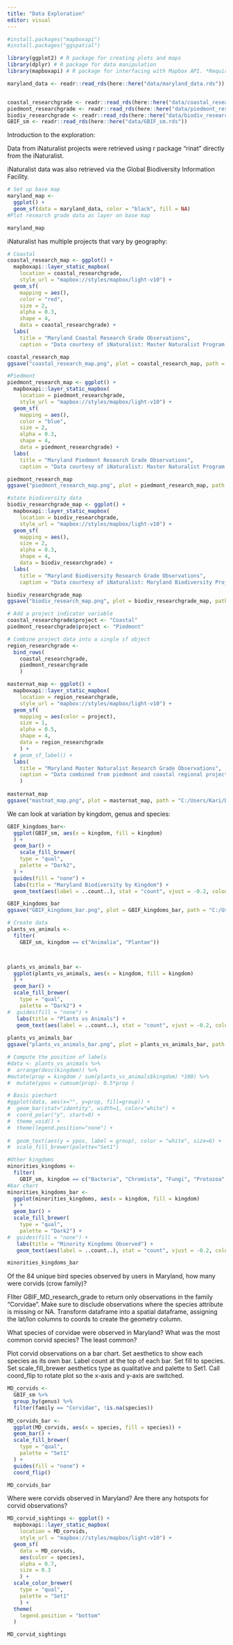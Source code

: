 ```yaml
---
title: "Data Exploration"
editor: visual
---
```


```r

#install.packages("mapboxapi")
#install.packages("ggspatial")

library(ggplot2) # R package for creating plots and maps
library(dplyr) # R package for data manipulation
library(mapboxapi) # R package for interfacing with Mapbox API. *Requires access token in order to use

maryland_data <- readr::read_rds(here::here("data/maryland_data.rds"))


coastal_researchgrade <- readr::read_rds(here::here("data/coastal_researchgrade.rds"))
piedmont_researchgrade <- readr::read_rds(here::here("data/piedmont_researchgrade.rds"))
biodiv_researchgrade <- readr::read_rds(here::here("data/biodiv_researchgrade.rds"))
GBIF_sm <- readr::read_rds(here::here("data/GBIF_sm.rds"))
```

Introduction to the exploration:

Data from iNaturalist projects were retrieved using r package "rinat" directly from the iNaturalist.

iNaturalist data was also retrieved via the Global Biodiversity Information Facility.

```r
# Set up base map
maryland_map <-
  ggplot() +
  geom_sf(data = maryland_data, color = "black", fill = NA)
#Plot research grade data as layer on base map

maryland_map
```

iNaturalist has multiple projects that vary by geography:

```r
# Coastal
coastal_research_map <- ggplot() +
  mapboxapi::layer_static_mapbox(
    location = coastal_researchgrade,
    style_url = "mapbox://styles/mapbox/light-v10") +
  geom_sf(
    mapping = aes(),
    color = "red",
    size = 2,
    alpha = 0.3,
    shape = 4,
    data = coastal_researchgrade) +
  labs(
    title = "Maryland Coastal Research Grade Observations",
    caption = "Data courtesy of iNaturalist: Master Naturalist Program - Coastal Plain \n project_id = 474")

coastal_research_map
ggsave("coastal_research_map.png", plot = coastal_research_map, path = "C:/Users/Kari/Documents/GitHub/exploreinaturalist/deliverables")

#Piedmont
piedmont_research_map <- ggplot() +
  mapboxapi::layer_static_mapbox(
    location = piedmont_researchgrade,
    style_url = "mapbox://styles/mapbox/light-v10") +
  geom_sf(
    mapping = aes(),
    color = "blue",
    size = 2,
    alpha = 0.3,
    shape = 4,
    data = piedmont_researchgrade) +
  labs(
    title = "Maryland Piedmont Research Grade Observations",
    caption = "Data courtesy of iNaturalist: Master Naturalist Program - Piedmont Region \n project_id = 1396")

piedmont_research_map
ggsave("piedmont_research_map.png", plot = piedmont_research_map, path = "C:/Users/Kari/Documents/GitHub/exploreinaturalist/deliverables")

#state biodiversity data
biodiv_researchgrade_map <- ggplot() +
  mapboxapi::layer_static_mapbox(
    location = biodiv_researchgrade,
    style_url = "mapbox://styles/mapbox/light-v10") +
  geom_sf(
    mapping = aes(),
    size = 2,
    alpha = 0.3,
    shape = 4,
    data = biodiv_researchgrade) +
  labs(
    title = "Maryland Biodiversity Research Grade Observations",
    caption = "Data courtesy of iNaturalist: Maryland Biodiversity Project \n project_id = 17241")

biodiv_researchgrade_map
ggsave("biodiv_research_map.png", plot = biodiv_researchgrade_map, path = "C:/Users/Kari/Documents/GitHub/exploreinaturalist/deliverables")
```

```r
# Add a project indicator variable
coastal_researchgrade$project <- "Coastal"
piedmont_researchgrade$project <- "Piedmont"

# Combine project data into a single sf object
region_researchgrade <-
  bind_rows(
    coastal_researchgrade,
    piedmont_researchgrade
    )

masternat_map <- ggplot() +
  mapboxapi::layer_static_mapbox(
    location = region_researchgrade,
    style_url = "mapbox://styles/mapbox/light-v10") +
  geom_sf(
    mapping = aes(color = project),
    size = 1,
    alpha = 0.5,
    shape = 4,
    data = region_researchgrade
    ) +
  # geom_sf_label() +
  labs(
    title = "Maryland Master Naturalist Research Grade Observations",
    caption = "Data combined from piedmont and coastal regional projects"
    )
  
masternat_map
ggsave("mastnat_map.png", plot = masternat_map, path = "C:/Users/Kari/Documents/GitHub/exploreinaturalist/deliverables")
```

We can look at variation by kingdom, genus and species:

```r
GBIF_kingdoms_bar<- 
  ggplot(GBIF_sm, aes(x = kingdom, fill = kingdom)
  ) +
  geom_bar() +
    scale_fill_brewer(
    type = "qual",
    palette = "Dark2",
  ) +
  guides(fill = "none") +
  labs(title = "Maryland Biodiversity by Kingdom") +
  geom_text(aes(label = ..count..), stat = "count", vjust = -0.2, colour = "black")

GBIF_kingdoms_bar
ggsave("GBIF_kingdoms_bar.png", plot = GBIF_kingdoms_bar, path = "C:/Users/Kari/Documents/GitHub/exploreinaturalist/deliverables")

# Create data
plants_vs_animals <- 
  filter(
    GBIF_sm, kingdom == c("Animalia", "Plantae"))



plants_vs_animals_bar <-
  ggplot(plants_vs_animals, aes(x = kingdom, fill = kingdom)
  ) +
  geom_bar() +
  scale_fill_brewer(
    type = "qual",
    palette = "Dark2") +
#  guides(fill = "none") +
   labs(title = "Plants vs Animals") +
   geom_text(aes(label = ..count..), stat = "count", vjust = -0.2, colour = "black")
  
plants_vs_animals_bar
ggsave("plants_vs_animals_bar.png", plot = plants_vs_animals_bar, path = "C:/Users/Kari/Documents/GitHub/exploreinaturalist/deliverables")

# Compute the position of labels
#data <- plants_vs_animals %>% 
#  arrange(desc(kingdom)) %>%
#mutate(prop = kingdom / sum(plants_vs_animals$kingdom) *100) %>%
#  mutate(ypos = cumsum(prop)- 0.5*prop )

# Basic piechart
#ggplot(data, aes(x="", y=prop, fill=group)) +
#  geom_bar(stat="identity", width=1, color="white") +
#  coord_polar("y", start=0) +
#  theme_void() + 
#  theme(legend.position="none") +
  
#  geom_text(aes(y = ypos, label = group), color = "white", size=6) +
#  scale_fill_brewer(palette="Set1")

#Other kingdoms
minorities_kingdoms <- 
  filter(
    GBIF_sm, kingdom == c("Bacteria", "Chromista", "Fungi", "Protozoa", "Viruses"))
#bar chart
minorities_kingdoms_bar <-
  ggplot(minorities_kingdoms, aes(x = kingdom, fill = kingdom)
  ) +
  geom_bar() +
  scale_fill_brewer(
    type = "qual",
    palette = "Dark2") +
#  guides(fill = "none") +
   labs(title = "Minority Kingdoms Observed") +
   geom_text(aes(label = ..count..), stat = "count", vjust = -0.2, colour = "black")

minorities_kingdoms_bar
```

Of the 84 unique bird species observed by users in Maryland, how many were corvids (crow family)?

FIlter GBIF_MD_research_grade to return only observations in the family "Corvidae". Make sure to disclude observations where the species attribute is missing or NA. Transform dataframe into a spatial dataframe, assigning the lat/lon columns to coords to create the geometry column.

What species of corvidae were observed in Maryland? What was the most common corvid species? The least common?

Plot corvid observations on a bar chart. Set aesthetics to show each species as its own bar. Label count at the top of each bar. Set fill to species. Set scale_fill_brewer aesthetics type as qualitative and palette to Set1. Call coord_flip to rotate plot so the x-axis and y-axis are switched.

```r
MD_corvids <-
  GBIF_sm %>%
  group_by(genus) %>%
  filter(family == "Corvidae", !is.na(species))
  
MD_corvids_bar <-
  ggplot(MD_corvids, aes(x = species, fill = species)) +
  geom_bar() +
  scale_fill_brewer(
    type = "qual",
    palette = "Set1"
  ) +
  guides(fill = "none") +
  coord_flip()

MD_corvids_bar
```

Where were corvids observed in Maryland? Are there any hotspots for corvid observations?

```r
MD_corvid_sightings <- ggplot() +
  mapboxapi::layer_static_mapbox(
    location = MD_corvids,
    style_url = "mapbox://styles/mapbox/light-v10") +
  geom_sf(
    data = MD_corvids,
    aes(color = species),
    alpha = 0.7,
    size = 0.3
    ) +
  scale_color_brewer(
    type = "qual",
    palette = "Set1"
    ) +
  theme(
    legend.position = "bottom"
  )

MD_corvid_sightings
```
